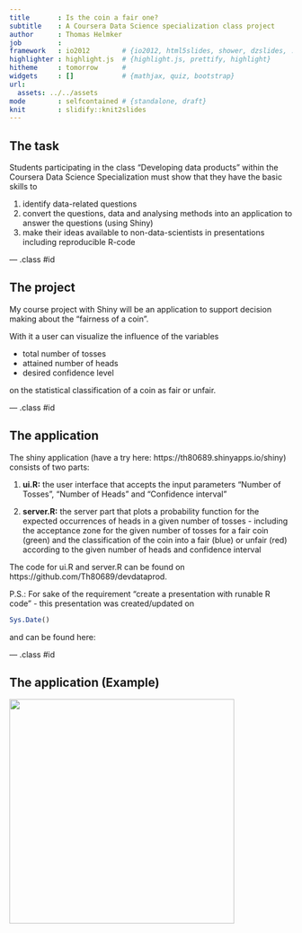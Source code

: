 ```yaml
---
title       : Is the coin a fair one?
subtitle    : A Coursera Data Science specialization class project
author      : Thomas Helmker
job         : 
framework   : io2012        # {io2012, html5slides, shower, dzslides, ...}
highlighter : highlight.js  # {highlight.js, prettify, highlight}
hitheme     : tomorrow      # 
widgets     : []            # {mathjax, quiz, bootstrap}
url:
  assets: ../../assets
mode        : selfcontained # {standalone, draft}
knit        : slidify::knit2slides
---
```


## The task

Students participating in the class "Developing data products" within the Coursera Data Science Specialization must show that they have the basic skills to

1. identify data-related questions
2. convert the questions, data and analysing methods into an application to answer the questions (using Shiny)
3. make their ideas available to non-data-scientists in presentations including reproducible R-code

--- .class #id 

## The project

My course project with Shiny will be an application to support decision making about the "fairness of a coin".

With it a user can visualize the influence of the variables   

- total number of tosses 
- attained number of heads
- desired confidence level   

on the statistical classification of a coin as fair or unfair.




--- .class #id 

## The application
The shiny application (have a try here: https://th80689.shinyapps.io/shiny) consists of two parts:  

1. <b>ui.R:</b> the user interface that accepts the input parameters "Number of Tosses", "Number of Heads" and "Confidence interval"  

2. <b>server.R:</b> the server part that plots a probability function for the expected occurrences of heads in a given number of tosses - including the acceptance zone for the given number of tosses for a fair coin (green) and the classification of the coin into a fair (blue) or unfair (red) according to the given number of heads and confidence interval

The code for ui.R and server.R can be found on https://github.com/Th80689/devdataprod.

P.S.: For sake of the requirement "create a presentation with runable R code" - this presentation was created/updated on 
```r
Sys.Date()
``` 
and can be found here: 

--- .class #id  

## The application (Example)
<img src="assets/img/coin.png" height = 400 />   

